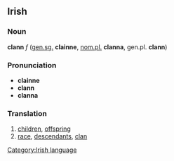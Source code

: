 ==Irish==

===Noun===
'''clann''' ''f'' ([[genitive|gen.]][[singular|sg.]] '''clainne''', [[nominative|nom.]][[plural|pl.]] '''clanna''', gen.pl. '''clann''')

===Pronunciation===
*'''clainne''' {{IPA|[&#712;kla&#626;&#601;]}}
*'''clann''' {{IPA|[kl&#593;&#720;n]}}
*'''clanna''' {{IPA|[klan&#601;]}}

===Translation===
# [[children]], [[offspring]]
# [[race]], [[descendant]]s, [[clan]]

[[Category:Irish language]]
